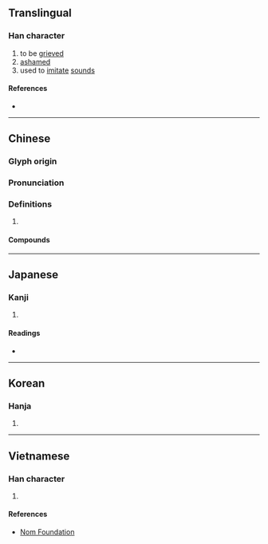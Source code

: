{{character info}}
==Translingual==

===Han character===
{{Han char|rn=30|rad=口|as=11|sn=14|four=63050|canj=RIHF|ids=⿰口戚}}

# to be [[grieve]]d
# [[ashamed]]
# used to [[imitate]] [[sound]]s

====References====
* {{Han ref|kx=0204.380|dkj=04165|dj=0427.150|hdz=10675.030|uh=5601|ud=22017|bh=E14E|bd=57678}}

----

==Chinese==
{{zh-forms}}

===Glyph origin===
{{Han etym}}

===Pronunciation===
{{zh-pron
|m=qī
|c=ci1
|mc=y
|oc=y
|cat=
}}

===Definitions===
{{zh-hanzi}}

# {{rfdef|zh}}

====Compounds====
{{zh-der|嘁哩喀喳|嘁嘁喳喳}}

----

==Japanese==

===Kanji===
{{ja-kanji|grade=|rs=口11}}

# {{rfdef|ja|sort=口11}}

====Readings====
* {{ja-readings|on=さふ,しゅく|kun=なげく,はざる}}

----

==Korean==

===Hanja===
{{ko-hanja|측}}

# {{rfdef|ko|sort=口11}}

----

==Vietnamese==

===Han character===
{{vi-readings|readings=thách|rs=口11}}

# {{rfdef|vi|sort=口11}}

====References====
* [http://nomfoundation.org/common/nom_details.php?codepoint=5601 Nom Foundation]